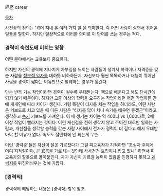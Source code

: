 經歷
career

[[목차]]

사전상의 정의는 '겪어 지내 온 여러 가지 일'을 의미한다. 즉 어떤 사람이 살면서 겪어온 일들을 말한다. 하지만 일상적으로 이러한 의미로 이 단어를 쓰는 경우는 적다.

=== 경력이 숙련도에 미치는 영향 ===
어떤 분야에서는 교육보다 중요하다.

하지만 자신의 경력에 지나치게 자부심을 느끼는 사람들이 생겨서 학력이나 자격증을 갖춘 사람을 [[정보적 약자]]를 대하듯 비하하든지, 자신보다 훨씬 똑똑하거나 재능이 뛰어난 사람을 경력이 짧다는 이유만으로 폄훼하는 경우가 생긴다.

단순 반복 기능 작업이라면 경력이 길수록 우대받는다. 책으로 배운다고 해도 단시간에 되지 않기 때문이다.
하지만 고졸 이상의 학력을 요구하는 작업이라면 어떤 작업이든 간에 개개인에 따라 차이가 생긴다. 가령 똑같이 타자를 치는 작업을 하더라도, 어떤 사람은 키보드로 치고 있을 때 다른 사람은 "타자를 많이 치니 속기를 배우면 좋겠군"이라고 생각하고 [[속기]] 키보드를 가져온다. 이 때 생기는 차이는 약 400타 vs 1,000타로, 2배 이상 작업이 빨라지는 것이다. 이런 개선점을 전혀 생각지 않고 주어진 대로만 일하는 사람과, 개선점을 생각할 능력을 갖춘 사람 사이에서 전자가 경력이 더 길다고 해서 우대받아야 할 이유가 없다. 속도도 절반밖에 안 되는게 무슨...

이런 '경력충'들은 자신이 잘못 가르쳤다가 그걸 피교육자가 지적하면 "초심자 주제에 어디 지적질이야, 큰 흐름을 가르치는 것인데 사사건건 트집이나 잡고 있니" 하면서 피교육자의 잘못으로 몰아붙인다. 자기 자신이 가르칠 능력이 없음을 인정하지 못하고 [[괘씸죄]]를 뒤집어씌우는 것에 가깝다.

=== [경력직] ===
경력직에 해당하는 내용은 [경력직] 항목 참조.
